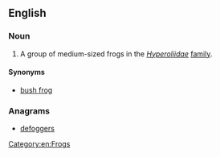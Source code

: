 ==English==
{{wikipedia|Hyperoliidae}}

===Noun===
{{en-noun|sg=[[sedge]] [[frog]]}}

# A group of medium-sized frogs in the ''[[Hyperoliidae]]'' [[family]].

====Synonyms====
* [[bush frog]]

===Anagrams===
* [[defoggers#English|defoggers]]

[[Category:en:Frogs]]